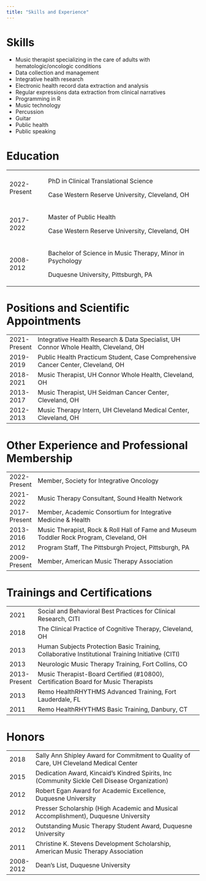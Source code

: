 ```yaml
---
title: "Skills and Experience"
---
```


# Skills

-   Music therapist specializing in the care of adults with hematologic/oncologic conditions
-   Data collection and management
-   Integrative health research
-   Electronic health record data extraction and analysis
-   Regular expressions data extraction from clinical narratives
-   Programming in R
-   Music technology
-   Percussion
-   Guitar
-   Public health
-   Public speaking

# Education

+--------------+-----------------------------------------------------------+
| 2022-Present | PhD in Clinical Translational Science                     |
|              |                                                           |
|              | Case Western Reserve University, Cleveland, OH            |
+--------------+-----------------------------------------------------------+
| 2017-2022    | Master of Public Health                                   |
|              |                                                           |
|              | Case Western Reserve University, Cleveland, OH            |
+--------------+-----------------------------------------------------------+
| 2008-2012    | Bachelor of Science in Music Therapy, Minor in Psychology |
|              |                                                           |
|              | Duquesne University, Pittsburgh, PA                       |
+--------------+-----------------------------------------------------------+

# Positions and Scientific Appointments

|              |                                                                                      |
|--------------|--------------------------------------------------------------------------------------|
| 2021-Present | Integrative Health Research & Data Specialist, UH Connor Whole Health, Cleveland, OH |
| 2019-2019    | Public Health Practicum Student, Case Comprehensive Cancer Center, Cleveland, OH     |
| 2018-2021    | Music Therapist, UH Connor Whole Health, Cleveland, OH                               |
| 2013-2017    | Music Therapist, UH Seidman Cancer Center, Cleveland, OH                             |
| 2012-2013    | Music Therapy Intern, UH Cleveland Medical Center, Cleveland, OH                     |

# Other Experience and Professional Membership

|              |                                                                                          |
|--------------|------------------------------------------------------------------------------------------|
| 2022-Present | Member, Society for Integrative Oncology                                                 |
| 2021-2022    | Music Therapy Consultant, Sound Health Network                                           |
| 2017-Present | Member, Academic Consortium for Integrative Medicine & Health                            |
| 2013-2016    | Music Therapist, Rock & Roll Hall of Fame and Museum Toddler Rock Program, Cleveland, OH |
| 2012         | Program Staff, The Pittsburgh Project, Pittsburgh, PA                                    |
| 2009-Present | Member, American Music Therapy Association                                               |

# Trainings and Certifications

|              |                                                                                                  |
|--------------|--------------------------------------------------------------------------------------------------|
| 2021         | Social and Behavioral Best Practices for Clinical Research, CITI                                 |
| 2018         | The Clinical Practice of Cognitive Therapy, Cleveland, OH                                        |
| 2013         | Human Subjects Protection Basic Training, Collaborative Institutional Training Initiative (CITI) |
| 2013         | Neurologic Music Therapy Training, Fort Collins, CO                                              |
| 2013-Present | Music Therapist-Board Certified (#10800), Certification Board for Music Therapists               |
| 2013         | Remo HealthRHYTHMS Advanced Training, Fort Lauderdale, FL                                        |
| 2011         | Remo HealthRHYTHMS Basic Training, Danbury, CT                                                   |

# Honors

|           |                                                                                               |
|-----------|-----------------------------------------------------------------------------------------------|
| 2018      | Sally Ann Shipley Award for Commitment to Quality of Care, UH Cleveland Medical Center        |
| 2015      | Dedication Award, Kincaid's Kindred Spirits, Inc (Community Sickle Cell Disease Organization) |
| 2012      | Robert Egan Award for Academic Excellence, Duquesne University                                |
| 2012      | Presser Scholarship (High Academic and Musical Accomplishment), Duquesne University           |
| 2012      | Outstanding Music Therapy Student Award, Duquesne University                                  |
| 2011      | Christine K. Stevens Development Scholarship, American Music Therapy Association              |
| 2008-2012 | Dean's List, Duquesne University                                                              |
